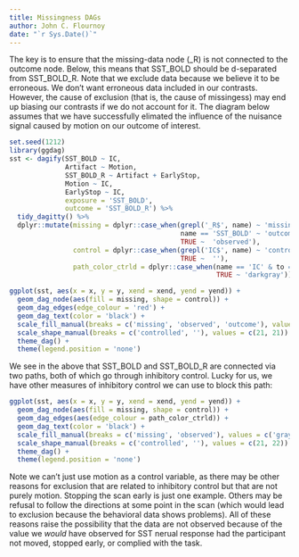 ```yaml
---
title: Missingness DAGs
author: John C. Flournoy
date: "`r Sys.Date()`"
---
```


The key is to ensure that the missing-data node (_R) is not connected to the outcome node. Below, this means that SST_BOLD should be d-separated from SST_BOLD_R. Note that we exclude data because we believe it to be erroneous. We don't want erroneous data included in our contrasts. However, the cause of exclusion (that is, the cause of missingess) may end up biasing our contrasts if we do not account for it. The diagram below assumes that we have successfully elimated the influence of the nuisance signal caused by motion on our outcome of interest.

```r
set.seed(1212)
library(ggdag)
sst <- dagify(SST_BOLD ~ IC,
              Artifact ~ Motion,
              SST_BOLD_R ~ Artifact + EarlyStop,
              Motion ~ IC,
              EarlyStop ~ IC,
              exposure = 'SST_BOLD',
              outcome = 'SST_BOLD_R') %>%
  tidy_dagitty() %>%
  dplyr::mutate(missing = dplyr::case_when(grepl('_R$', name) ~ 'missing',
                                           name == 'SST_BOLD' ~ 'outcome', 
                                           TRUE ~  'observed'),
                control = dplyr::case_when(grepl('IC$', name) ~ 'control',
                                           TRUE ~  ''),
                path_color_ctrld = dplyr::case_when(name == 'IC' & to == 'SST_BOLD' ~ 'red',
                                                    TRUE ~ 'darkgray'))

ggplot(sst, aes(x = x, y = y, xend = xend, yend = yend)) +
  geom_dag_node(aes(fill = missing, shape = control)) +
  geom_dag_edges(edge_colour = 'red') +
  geom_dag_text(color = 'black') +
  scale_fill_manual(breaks = c('missing', 'observed', 'outcome'), values = c('red', 'lightblue', 'white')) + 
  scale_shape_manual(breaks = c('controlled', ''), values = c(21, 21)) + 
  theme_dag() +
  theme(legend.position = 'none')

```

We see in the above that SST_BOLD and SST_BOLD_R are connected via two paths, both of which go through inhibitory control. Lucky for us, we have other measures of inhibitory control we can use to block this path:

```r
ggplot(sst, aes(x = x, y = y, xend = xend, yend = yend)) +
  geom_dag_node(aes(fill = missing, shape = control)) +
  geom_dag_edges(aes(edge_colour = path_color_ctrld)) +
  geom_dag_text(color = 'black') +
  scale_fill_manual(breaks = c('missing', 'observed'), values = c('gray', 'lightblue', 'white')) + 
  scale_shape_manual(breaks = c('controlled', ''), values = c(21, 22)) + 
  theme_dag() +
  theme(legend.position = 'none')
```

Note we can't just use motion as a control variable, as there may be other reasons for exclusion that are related to inhibitory control but that are not purely motion. Stopping the scan early is just one example. Others may be refusal to follow the directions at some point in the scan (which would lead to exclusion because the behavioral data shows problems). All of these reasons raise the possibility that the data are not observed because of the value we _would_ have observed for SST nerual response had the participant not moved, stopped early, or complied with the task.
